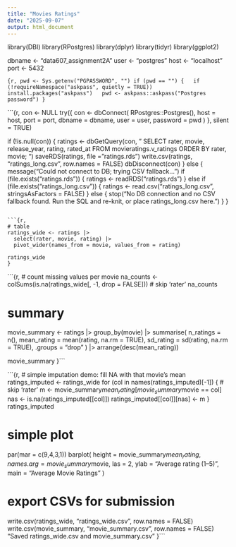 ---
title: "Movies Ratings"
date: "2025-09-07"
output: html_document
---

library(DBI)
library(RPostgres)
library(dplyr)
library(tidyr)
library(ggplot2)

dbname <- "data607_assignment2A"
user   <- "postgres"
host <- "localhost"
port <- 5432

```{r,
pwd <- Sys.getenv("PGPASSWORD", "")
if (pwd == "") {
  if (!requireNamespace("askpass", quietly = TRUE)) install.packages("askpass")
  pwd <- askpass::askpass("Postgres password")
}
```

```{r,
con <- NULL
try({
  con <- dbConnect(
    RPostgres::Postgres(),
    host = host, port = port, dbname = dbname, user = user, password = pwd
  )
}, silent = TRUE)

if (!is.null(con)) {
  ratings <- dbGetQuery(con, "
    SELECT rater, movie, release_year, rating, rated_at
    FROM movieratings.v_ratings
    ORDER BY rater, movie;
  ")
  saveRDS(ratings, file = "ratings.rds")
  write.csv(ratings, "ratings_long.csv", row.names = FALSE)
  dbDisconnect(con)
} else {
  message("Could not connect to DB; trying CSV fallback...")
  if (file.exists("ratings.rds")) {
    ratings <- readRDS("ratings.rds")
  } else if (file.exists("ratings_long.csv")) {
    ratings <- read.csv("ratings_long.csv", stringsAsFactors = FALSE)
  } else {
    stop("No DB connection and no CSV fallback found. Run the SQL and re-knit, or place ratings_long.csv here.")
  }
}
```

```{r,
# table
ratings_wide <- ratings |>
  select(rater, movie, rating) |>
  pivot_wider(names_from = movie, values_from = rating)

ratings_wide
}
```

```{r, 
# count missing values per movie
na_counts <- colSums(is.na(ratings_wide[, -1, drop = FALSE]))  # skip 'rater'
na_counts

# summary
movie_summary <- ratings |>
  group_by(movie) |>
  summarise(
    n_ratings   = n(),
    mean_rating = mean(rating, na.rm = TRUE),
    sd_rating   = sd(rating,   na.rm = TRUE),
    .groups = "drop"
  ) |>
  arrange(desc(mean_rating))

movie_summary
}```


```{r, 
# simple imputation demo: fill NA with that movie's mean
ratings_imputed <- ratings_wide
for (col in names(ratings_imputed)[-1]) {  # skip 'rater'
  m   <- movie_summary$mean_rating[movie_summary$movie == col]
  nas <- is.na(ratings_imputed[[col]])
  ratings_imputed[[col]][nas] <- m
}
ratings_imputed

# simple plot 
par(mar = c(9,4,3,1))
barplot(
  height    = movie_summary$mean_rating,
  names.arg = movie_summary$movie,
  las = 2,
  ylab = "Average rating (1–5)",
  main = "Average Movie Ratings"
)

# export CSVs for submission
write.csv(ratings_wide,  "ratings_wide.csv",  row.names = FALSE)
write.csv(movie_summary, "movie_summary.csv", row.names = FALSE)
"Saved ratings_wide.csv and movie_summary.csv"
}```


